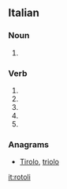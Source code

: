 ==Italian==

===Noun===
{{head|it|noun plural form|g=m}}

# {{plural of|rotolo|lang=it}}

===Verb===
{{head|it|verb form}}

# {{inflection of|rotolare||2|s|pres|indc|lang=it}}
# {{inflection of|rotolare||1|s|pres|subj|lang=it}}
# {{inflection of|rotolare||2|s|pres|subj|lang=it}}
# {{inflection of|rotolare||3|s|pres|subj|lang=it}}
# {{inflection of|rotolare||3|s|impr|lang=it}}

===Anagrams===
* [[Tirolo#Italian|Tirolo]], [[triolo#Italian|triolo]]

[[it:rotoli]]